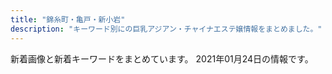 ```yaml
---
title: "錦糸町・亀戸・新小岩"
description: "キーワード別にの巨乳アジアン・チャイナエステ嬢情報をまとめました。"
---
```


新着画像と新着キーワードをまとめています。
2021年01月24日の情報です。

<DmmAffiliateIns />
<KeywordTable
  shops={
    [
    {
        "name": "Remoon",
        "keywords": {},
        "url": "http://yousei.xyz/",
        "img_links": [
            "http://yousei.xyz/images/g1.jpg",
            "http://yousei.xyz/images/g4.jpg",
            "http://yousei.xyz/images/r3.jpg",
            "http://yousei.xyz/images/g6.jpg",
            "http://yousei.xyz/images/g2.jpg",
            "http://yousei.xyz/images/r1.jpg",
            "http://yousei.xyz/images/r4.jpg",
            "http://yousei.xyz/images/r2.jpg",
            "http://yousei.xyz/images/recuit.jpg",
            "http://yousei.xyz/images/g5.jpg",
            "http://yousei.xyz/images/g3.jpg",
            "http://yousei.xyz/images/top.png"
        ],
        "station": "JR\u4e80\u6238\u99c5\u6771\u53e3"
    },
    {
        "img_links": [
            "http://k-yorocobi.com/images/bar-interior.png",
            "http://k-yorocobi.com/staff/s-yuyu.jpg",
            "http://k-yorocobi.com/images/bar-pickup.png",
            "http://k-yorocobi.com/images/b-mobile.png",
            "http://k-yorocobi.com/staff/s-emi.jpg",
            "http://k-yorocobi.com/images/c-top.png",
            "http://k-yorocobi.com/staff/s-tika.jpg",
            "http://k-yorocobi.com/pic/pic2.jpg",
            "http://k-yorocobi.com/images/b-movie.png",
            "http://k-yorocobi.com/images/b-tel.png",
            "http://k-yorocobi.com/images/bar-news.png",
            "http://k-yorocobi.com/images/bill.jpg",
            "http://k-yorocobi.com/images/bar-staff.png",
            "http://k-yorocobi.com/pic/pic3.jpg",
            "http://k-yorocobi.com/images/c-staff.png",
            "http://k-yorocobi.com/pic/pic1.jpg",
            "http://k-yorocobi.com/images/bar-cam.png",
            "http://k-yorocobi.com/pic/pic4.jpg",
            "http://k-yorocobi.com/staff/s-rina.jpg",
            "http://k-yorocobi.com/images/b-awaawa.png",
            "http://k-yorocobi.com/images/footer.png",
            "http://k-yorocobi.com/images/c-interior.png"
        ],
        "name": "\u3088\u308d\u3053\u3073",
        "station": "JR\u9326\u7cf8\u753a\u99c5\u5317\u53e3",
        "url": "http://k-yorocobi.com/",
        "keywords": {}
    },
    {
        "img_links": [
            "http://www.o-miyabi.com/images/info.jpg",
            "http://www.o-miyabi.com/images/upload/thumb/7713de024ddc43e7.jpg",
            "http://www.o-miyabi.com/images/upload/thumb/51d074f8f9cdb905.jpg",
            "http://www.o-miyabi.com/images/index_01.jpg",
            "http://www.o-miyabi.com/images/index_19.jpg",
            "http://www.o-miyabi.com/s/uploads/01.jpg",
            "http://www.o-miyabi.com/s/images/slider/prev.png",
            "http://www.o-miyabi.com/images/movie_09.jpg",
            "http://www.o-miyabi.com/images/upload/thumb/6fceb6aef71115ac.jpg",
            "http://www.o-miyabi.com/s/uploads/02.jpg",
            "http://www.o-miyabi.com/s/images/slider/2.jpg",
            "http://www.o-miyabi.com/s/images/top_2.jpg",
            "http://www.o-miyabi.com/images/upload/thumb/0dc07af1006255fa.jpg",
            "http://www.o-miyabi.com/images/index_14.jpg",
            "http://www.o-miyabi.com/images/upload/thumb/e12bb065f2380463.jpg",
            "http://www.o-miyabi.com/images/index_05.jpg",
            "http://www.o-miyabi.com/s/uploads/07.jpg",
            "http://www.o-miyabi.com/s/images/service_07.png",
            "http://www.o-miyabi.com/s/images/pc.png",
            "http://www.o-miyabi.com/s/images/slider/1.jpg",
            "http://www.o-miyabi.com/images/info_09.jpg",
            "http://www.o-miyabi.com/images/index_13.jpg",
            "http://www.o-miyabi.com/s/images/t3.jpg",
            "http://www.o-miyabi.com/images/index_10.jpg",
            "http://www.o-miyabi.com/images/index_06.jpg",
            "http://www.o-miyabi.com/images/upload/thumb/301c9a35b11a384f.jpg",
            "http://www.o-miyabi.com/images/upload/thumb/04d21d82d11bc049.jpg",
            "http://www.o-miyabi.com/images/rec.jpg",
            "http://www.o-miyabi.com/s/images/slider/next.png",
            "http://www.o-miyabi.com/images/upload/thumb/1a8371be7358f1df.jpg",
            "http://www.o-miyabi.com/s/image/nav_sys.png",
            "http://www.o-miyabi.com/s/image/nav_cast.png",
            "http://www.o-miyabi.com/s/uploads/08.jpg",
            "http://www.o-miyabi.com/s/image/nav_top.png",
            "http://www.o-miyabi.com/s/uploads/04.jpg",
            "http://www.o-miyabi.com/images/index_18.jpg",
            "http://www.o-miyabi.com/images/index_02.jpg",
            "http://www.o-miyabi.com/girl/01.jpg",
            "http://www.o-miyabi.com/images/upload/thumb/6d7987cae648e809.jpg",
            "http://www.o-miyabi.com/s/images/tel.png",
            "http://www.o-miyabi.com/images/index_09.jpg",
            "http://www.o-miyabi.com/s/images/t1.jpg",
            "http://www.o-miyabi.com/images/upload/thumb/0981f77ac0a1e07f.jpg",
            "http://www.o-miyabi.com/images/rec_09.jpg",
            "http://www.o-miyabi.com/s/images/service_01.png",
            "http://www.o-miyabi.com/images/index_04.jpg",
            "http://www.o-miyabi.com/images/upload/thumb/db15ea2226867103.jpg",
            "http://www.o-miyabi.com/s/image/nav_topics.png",
            "http://www.o-miyabi.com/images/staff_09.jpg",
            "http://www.o-miyabi.com/s/uploads/03.jpg",
            "http://www.o-miyabi.com/s/images/iphone.png",
            "http://www.o-miyabi.com/images/index_07.jpg",
            "http://www.o-miyabi.com/s/uploads/06.jpg",
            "http://www.o-miyabi.com/s/image/nav_hotel.png",
            "http://www.o-miyabi.com/s/images/t2.jpg",
            "http://www.o-miyabi.com/s/image/nav_manga.png",
            "http://www.o-miyabi.com/s/images/slider/3.jpg",
            "http://www.o-miyabi.com/images/index_03.jpg",
            "http://www.o-miyabi.com/images/index_16.jpg",
            "http://www.o-miyabi.com/images/upload/thumb/57af63e7ff71466b.jpg",
            "http://www.o-miyabi.com/s/images/service_03.png",
            "http://www.o-miyabi.com/images/upload/thumb/72ffa1fb925d394b.jpg",
            "http://www.o-miyabi.com/images/upload/thumb/928147996b3538a2.jpg",
            "http://www.o-miyabi.com/s/images/okubokomachi.jpg",
            "http://www.o-miyabi.com/images/info_02.jpg"
        ],
        "keywords": {
            "D": 4,
            "89": 6,
            "98": 2,
            "84": 2,
            "H": 2,
            "C": 12,
            "86": 2,
            "85": 4
        },
        "name": "\u96c5\u82b3",
        "url": "http://www.o-miyabi.com/",
        "station": "JR\u65b0\u5c0f\u5ca9\u99c5\u5357\u53e3"
    },
    {
        "keywords": {
            "D": 16,
            "89": 2,
            "88": 1,
            "86": 13
        },
        "img_links": [
            "http://www.sh-yuki.work/images/lanmu5.jpg",
            "http://www.sh-yuki.work/images/lanmu2.jpg",
            "http://www.sh-yuki.work/uploads/190105/1-1Z105143R9539.jpg",
            "http://www.sh-yuki.work/images/lanmu3.jpg",
            "http://www.sh-yuki.work/uploads/201215/1-201215145200113.jpg",
            "http://www.sh-yuki.work/uploads/191028/1-19102Q03S5a4.jpg",
            "http://www.sh-yuki.work/uploads/200713/1-200G3125135C2.jpg",
            "http://www.sh-yuki.work/uploads/190105/1-1Z105143921224.jpg",
            "http://www.sh-yuki.work/images/room4.jpg",
            "http://www.sh-yuki.work/uploads/200618/1-20061Q633094V.jpg",
            "http://www.sh-yuki.work/uploads/200110/1-20011013245Y49.jpg",
            "http://www.sh-yuki.work/images/room1.jpg",
            "http://www.sh-yuki.work/uploads/200620/1-20062015425B54.jpg",
            "http://www.sh-yuki.work/uploads/200127/1-20012G02404310.jpg",
            "http://www.sh-yuki.work/uploads/201214/1-20121416231WV.jpg",
            "http://www.sh-yuki.work/uploads/200618/1-20061Q6342Y06.jpg",
            "http://www.sh-yuki.work/uploads/191221/1-191221111A3123.jpg",
            "http://www.sh-yuki.work/uploads/191006/1-191006105P61Z.jpg",
            "http://www.sh-yuki.work/uploads/201215/1-201215145153M4.jpg",
            "http://www.sh-yuki.work/uploads/191227/1-19122F93911958.jpg",
            "http://www.sh-yuki.work/images/mobile.jpg",
            "http://www.sh-yuki.work/images/lanmu4.jpg",
            "http://www.sh-yuki.work/uploads/190110/1-1Z110093529363.png",
            "http://www.sh-yuki.work/uploads/200218/1-20021Q3591A57.jpg",
            "http://www.sh-yuki.work/uploads/191227/1-19122F94110460.jpg",
            "http://www.sh-yuki.work/images/room2.jpg",
            "http://www.sh-yuki.work/uploads/190105/1-1Z1051440193X.jpg",
            "http://www.sh-yuki.work/images/end.png",
            "http://www.sh-yuki.work/images/nbj2.jpg",
            "http://www.sh-yuki.work/images/room3.jpg",
            "http://www.sh-yuki.work/uploads/191021/1-19102116361I39.jpg",
            "http://www.sh-yuki.work/uploads/200620/1-200620154311K4.jpg",
            "http://www.sh-yuki.work/uploads/200713/1-200G3110344421.jpg",
            "http://www.sh-yuki.work/uploads/200218/1-20021Q359301Q.jpg",
            "http://www.sh-yuki.work/images/s_news.jpg",
            "http://www.sh-yuki.work/images/s_staff.jpg",
            "http://www.sh-yuki.work/uploads/190105/1-1Z105143940E6.jpg",
            "http://www.sh-yuki.work/uploads/201214/1-201214162100347.jpg",
            "http://www.sh-yuki.work/uploads/191104/1-1911041I124915.jpg",
            "http://www.sh-yuki.work/images/top.png",
            "http://www.sh-yuki.work/uploads/191202/1-191202154021200.jpg",
            "http://www.sh-yuki.work/images/1.jpg",
            "http://www.sh-yuki.work/uploads/191006/1-191006105IM24.jpg"
        ],
        "station": "JR\u5c0f\u5ca9\u99c5\u5317\u53e3",
        "url": "http://www.sh-yuki.work/",
        "name": "\u3086\u304d"
    },
    {
        "name": "Angel\u2019s Smile",
        "station": "JR\u5c0f\u5ca9\u99c5\u5357\u53e3",
        "url": "http://www.hu-wa.work/",
        "keywords": {},
        "img_links": [
            "http://www.hu-wa.work/images/4.png",
            "http://www.hu-wa.work/img/kaori1.jpg",
            "http://www.hu-wa.work/staff/yuna.jpg",
            "http://www.hu-wa.work/img/yuna1.jpg",
            "http://www.hu-wa.work/images/2.png",
            "http://www.hu-wa.work/images/6.png",
            "http://www.hu-wa.work/images/news.png",
            "http://www.hu-wa.work/staff/miki.jpg",
            "http://www.hu-wa.work/images/head.jpg",
            "http://www.hu-wa.work/images/ta.jpg",
            "http://www.hu-wa.work/images/int1.png",
            "http://www.hu-wa.work/staff/miho.jpg",
            "http://www.hu-wa.work/images/s1.png",
            "http://www.hu-wa.work/images/tel.jpg",
            "http://www.hu-wa.work/images/3.png",
            "http://www.hu-wa.work/img/miho1.jpg",
            "http://www.hu-wa.work/images/int2.png",
            "http://www.hu-wa.work/staff/maya.jpg",
            "http://www.hu-wa.work/images/sys.png",
            "http://www.hu-wa.work/staff/ayumi.jpg",
            "http://www.hu-wa.work/staff/kaori.jpg",
            "http://www.hu-wa.work/img/ayumi1.jpg",
            "http://www.hu-wa.work/img/miki1.jpg",
            "http://www.hu-wa.work/img/maya1.jpg",
            "http://www.hu-wa.work/images/5.png",
            "http://www.hu-wa.work/images/interior_t.jpg",
            "http://www.hu-wa.work/images/staff_t.jpg",
            "http://www.hu-wa.work/images/1.png"
        ]
    },
    {
        "img_links": [
            "http://dccompanyqoo10.cafe24.com/tiffany/images/staff/staff3.jpg",
            "http://dccompanyqoo10.cafe24.com/tiffany/images/top/store_bg.png",
            "http://dccompanyqoo10.cafe24.com/tiffany/images/staff/staff2.jpg",
            "http://dccompanyqoo10.cafe24.com/tiffany/images/staff/staff_sample.jpg",
            "http://dccompanyqoo10.cafe24.com/tiffany/images/staff/staff1.jpg",
            "http://dccompanyqoo10.cafe24.com/tiffany/images/common/header.png",
            "http://dccompanyqoo10.cafe24.com/tiffany/images/store/store.png"
        ],
        "station": "JR\u9326\u7cf8\u753a\u99c5\u5357\u53e3",
        "url": "http://cherry-esthe.com/",
        "name": "Cherry",
        "keywords": {}
    },
    {
        "station": "JR\u9326\u7cf8\u753a\u99c5",
        "url": "http://nanaesute.pw/",
        "img_links": [
            "http://nanaesute.pw/images/flash.jpg",
            "http://nanaesute.pw/images/top.png",
            "http://nanaesute.pw/images/top_bn2.jpg",
            "http://nanaesute.pw/images/side3.png",
            "http://nanaesute.pw/images/top_bn1.jpg",
            "http://nanaesute.pw/images/flash1.jpg",
            "http://nanaesute.pw/images/g1.jpg",
            "http://nanaesute.pw/images/g3.jpg"
        ],
        "name": "\u306a\u306a",
        "keywords": {
            "C": 7
        }
    },
    {
        "img_links": [
            "http://k-akasuri.xyz/images/index_04.jpg",
            "http://k-akasuri.xyz/images/rec.jpg",
            "http://k-akasuri.xyz/girl/02.jpg",
            "http://k-akasuri.xyz/girl/03.jpg",
            "http://k-akasuri.xyz/images/index_03.jpg",
            "http://k-akasuri.xyz/images/acc_10.jpg",
            "http://k-akasuri.xyz/images/sys.jpg",
            "http://k-akasuri.xyz/images/index_02.jpg",
            "http://k-akasuri.xyz/images/nei_13.jpg",
            "http://k-akasuri.xyz/images/index_09.jpg",
            "http://k-akasuri.xyz/images/sys_10.jpg",
            "http://k-akasuri.xyz/girl/04.jpg",
            "http://k-akasuri.xyz/images/index_08.jpg",
            "http://k-akasuri.xyz/images/info_10.jpg",
            "http://k-akasuri.xyz/images/staff_10.jpg",
            "http://k-akasuri.xyz/images/index_06.jpg",
            "http://k-akasuri.xyz/girl/00.jpg",
            "http://k-akasuri.xyz/images/index_13.jpg",
            "http://k-akasuri.xyz/images/index_07.jpg",
            "http://k-akasuri.xyz/girl/01.jpg",
            "http://k-akasuri.xyz/images/index_05.jpg",
            "http://k-akasuri.xyz/images/acc_11.jpg",
            "http://k-akasuri.xyz/images/index_01.jpg",
            "http://k-akasuri.xyz/images/rec_10.jpg",
            "http://k-akasuri.xyz/images/line.jpg"
        ],
        "name": "\u97d3\u56fd\u30a2\u30ab\u30b9\u30ea",
        "url": "http://k-akasuri.xyz/",
        "keywords": {
            "87": 1,
            "D": 3,
            "C": 1,
            "88": 2,
            "89": 1
        },
        "station": "JR\u4e80\u6238\u99c5\u5317\u53e3"
    },
    {
        "url": "http://miyabi-aroma.xyz/",
        "station": "JR\u4e80\u6238\u99c5\u6771\u53e3",
        "keywords": {
            "C": 7
        },
        "img_links": [
            "http://miyabi-aroma.xyz/images/shishu/se1.jpg",
            "http://miyabi-aroma.xyz/images/staff/3/rina2.jpg",
            "http://miyabi-aroma.xyz/images/staff/3/ami.jpg",
            "http://miyabi-aroma.xyz/images/index-rose_09.png",
            "http://miyabi-aroma.xyz/images/3/1.jpg",
            "http://miyabi-aroma.xyz/images/staff/3/yaya2.jpg",
            "http://miyabi-aroma.xyz/images/staff/3/kiki2.jpg",
            "http://miyabi-aroma.xyz/images/11.png",
            "http://miyabi-aroma.xyz/images/index-rose_13.png",
            "http://miyabi-aroma.xyz/images/index-rose_04.png",
            "http://miyabi-aroma.xyz/images/shishu/se2.jpg",
            "http://miyabi-aroma.xyz/images/nav/nav-sys.jpg",
            "http://miyabi-aroma.xyz/images/staff/3/miya2.jpg",
            "http://miyabi-aroma.xyz/images/staff/3/rina.jpg",
            "http://miyabi-aroma.xyz/images/staff/3/kiki.jpg",
            "http://miyabi-aroma.xyz/images/staff/3/yaya1.jpg",
            "http://miyabi-aroma.xyz/images/3/2.jpg",
            "http://miyabi-aroma.xyz/images/index-rose_02.png",
            "http://miyabi-aroma.xyz/images/1801706901.jpg",
            "http://miyabi-aroma.xyz/images/nav/nav-job.jpg",
            "http://miyabi-aroma.xyz/images/nav/nav-staff.jpg",
            "http://miyabi-aroma.xyz/images/nav/nav-info.jpg",
            "http://miyabi-aroma.xyz/images/staff/3/ami2.jpg",
            "http://miyabi-aroma.xyz/images/staff/3/yami.jpg",
            "http://miyabi-aroma.xyz/images/staff/3/miya.jpg",
            "http://miyabi-aroma.xyz/images/index-rose_07.png"
        ],
        "name": "\u685c"
    },
    {
        "name": "\u7652\u3057\u306e\u68ee",
        "url": "http://iyasimori.jpest.net/",
        "img_links": [
            "http://iyasimori.jpest.net/uploads//sites/37/2021/01/g1-3.jpg",
            "http://iyasimori.jpest.net/uploads//sites/37/2021/01/g2-2.jpg",
            "http://iyasimori.jpest.net/uploads//sites/37/2021/01/news01.png",
            "http://iyasimori.jpest.net/uploads//sites/37/2021/01/g3-2.jpg",
            "http://iyasimori.jpest.net/uploads//sites/37/2021/01/news03.png",
            "http://iyasimori.jpest.net/uploads//sites/37/2021/01/r4-1.jpg",
            "http://iyasimori.jpest.net/uploads//sites/37/2021/01/g4.jpg",
            "http://iyasimori.jpest.net/uploads//sites/37/2021/01/mobile.png",
            "http://iyasimori.jpest.net/uploads//sites/37/2021/01/r6.jpg",
            "http://iyasimori.jpest.net/uploads//sites/37/2021/01/a.jpg",
            "http://iyasimori.jpest.net/uploads//sites/37/2021/01/g2-2-150x150.jpg",
            "http://iyasimori.jpest.net/uploads//sites/37/2021/01/r5.jpg",
            "http://iyasimori.jpest.net/uploads//sites/37/2021/01/tite-staff.jpg",
            "http://iyasimori.jpest.net/uploads//sites/37/2021/01/bj_03.jpg",
            "http://iyasimori.jpest.net/uploads//sites/37/2021/01/a2.jpg",
            "http://iyasimori.jpest.net/uploads//sites/37/2021/01/r3-1.jpg",
            "http://iyasimori.jpest.net/uploads//sites/37/2021/01/g4-150x150.jpg",
            "http://iyasimori.jpest.net/uploads//sites/37/2021/01/g1-3-150x150.jpg",
            "http://iyasimori.jpest.net/uploads//sites/37/2021/01/top.jpg",
            "http://iyasimori.jpest.net/uploads//sites/37/2021/01/g5.jpg",
            "http://iyasimori.jpest.net/uploads//sites/37/2021/01/g3-2-150x150.jpg",
            "http://iyasimori.jpest.net/uploads//sites/37/2021/01/g5-150x150.jpg"
        ],
        "keywords": {},
        "station": "\u9752\u7825\u99c5"
    },
    {
        "station": "JR\u4e80\u6238\u99c5\u6771\u53e3",
        "url": "http://mirage.sweet-relaxation.com/",
        "img_links": [
            "http://mirage.sweet-relaxation.com/img/cast/olive-01.jpg",
            "http://mirage.sweet-relaxation.com/img/cast/yumi-02.jpg",
            "http://mirage.sweet-relaxation.com/img/cast/ran-01.jpg",
            "http://mirage.sweet-relaxation.com/img/cast/olive-02.jpg",
            "http://mirage.sweet-relaxation.com/img/cast/miya-02.jpg",
            "http://mirage.sweet-relaxation.com/img/cast/miya-01.jpg",
            "http://mirage.sweet-relaxation.com/img/cast/yaya-01.jpg",
            "http://mirage.sweet-relaxation.com/img/cast/key-02.jpg",
            "http://mirage.sweet-relaxation.com/img/interior/corridor-1.jpg",
            "http://mirage.sweet-relaxation.com/img/cast/nanar-01.jpg",
            "http://mirage.sweet-relaxation.com/img/cast/nina-01.jpg",
            "http://mirage.sweet-relaxation.com/img/cast/eri-02.jpg",
            "http://mirage.sweet-relaxation.com/img/cast/yumi-01.jpg",
            "http://mirage.sweet-relaxation.com/img/cast/ran-02.jpg",
            "http://mirage.sweet-relaxation.com/img/cast/yaya-03.jpg",
            "http://mirage.sweet-relaxation.com/img/cast/key-03.jpg",
            "http://mirage.sweet-relaxation.com/img/cast/ran-03.jpg",
            "http://mirage.sweet-relaxation.com/img/cast/key-01.jpg",
            "http://mirage.sweet-relaxation.com/img/cast/miya-03.jpg",
            "http://mirage.sweet-relaxation.com/img/cast/yaya-02.jpg",
            "http://mirage.sweet-relaxation.com/img/cast/nina-03.jpg",
            "http://mirage.sweet-relaxation.com/img/cast/nanar-03.jpg",
            "http://mirage.sweet-relaxation.com/img/cast/eri-01.jpg",
            "http://mirage.sweet-relaxation.com/img/cast/olive-03.jpg",
            "http://mirage.sweet-relaxation.com/img/cast/nina-02.jpg",
            "http://mirage.sweet-relaxation.com/img/cast/eri-03.jpg",
            "http://mirage.sweet-relaxation.com/img/cast/yumi-03.jpg",
            "http://mirage.sweet-relaxation.com/img/cast/nanar-02.jpg"
        ],
        "keywords": {},
        "name": "Mirage\uff5e\u30df\u30e9\u30fc\u30b8\u30e5\uff5e"
    },
    {
        "img_links": [
            "https://chm.jp/domains1/thaipataya/myimg/imgcom37656_sp.png",
            "https://chm.jp/domains1/thaipataya/myimg/imgcom36648_sp.jpg",
            "https://chm.jp/domains1/thaipataya/myimg/imgcom36567_sp.jpg",
            "http://chm.jp/img/linebutton_82x20.png",
            "https://chm.jp/domains1/thaipataya/myimg/imgcom36618_sp.png",
            "https://chm.jp/domains1/thaipataya/myimg/imgcom37669_sp.jpg",
            "https://chm.jp/domains1/thaipataya/myimg/slideimg36561_sp.jpg",
            "https://chm.jp/domains1/thaipataya/myimg/imgcom36614_sp.jpg",
            "https://chm.jp/domains1/thaipataya/myimg/imgcom37174_sp.png",
            "https://chm.jp/domains1/thaipataya/myimg/imgcom37663_sp.jpg",
            "https://chm.jp/domains1/thaipataya/myimg/imgcom36616_sp.png",
            "https://chm.jp/domains1/thaipataya/myimg/imgcom37356_sp.jpg",
            "https://chm.jp/domains1/thaipataya/myimg/imgcom37730_sp.png",
            "https://chm.jp/domains1/thaipataya/myimg/imgcom36603_sp.png",
            "https://chm.jp/domains1/thaipataya/myimg/imgcom36615_sp.png",
            "https://chm.jp/domains1/thaipataya/myimg/imgcom37712_sp.png",
            "https://chm.jp/domains1/thaipataya/myimg/imgcom36649_sp.png",
            "https://chm.jp/domains1/thaipataya/myimg/imgcom37729_sp.png",
            "https://chm.jp/domains1/thaipataya/myimg/imgcom36634_sp.jpg",
            "https://chm.jp/domains1/thaipataya/myimg/imgcom37731_sp.png",
            "https://chm.jp/domains1/thaipataya/myimg/imgcom37660_sp.png",
            "https://chm.jp/domains1/thaipataya/myimg/imgcom36576_sp.jpg",
            "https://chm.jp/domains1/thaipataya/myimg/imgcom37728_sp.png",
            "https://chm.jp/domains1/thaipataya/myimg/imgcom37355_sp.jpg",
            "https://chm.jp/domains1/thaipataya/myimg/imgcom37725_sp.png",
            "https://chm.jp/domains1/thaipataya/myimg/imgcom37067_sp.jpg",
            "https://chm.jp/domains1/thaipataya/myimg/imgcom37738_sp.png",
            "https://chm.jp/sozai/0_4999/bn112_sp.png",
            "https://chm.jp/domains1/thaipataya/myimg/imgcom37655_sp.jpg",
            "https://chm.jp/domains1/thaipataya/myimg/imgcom37724_sp.png",
            "https://chm.jp/domains1/thaipataya/myimg/imgcom37361_sp.jpg",
            "https://chm.jp/domains1/thaipataya/myimg/imgcom37733_sp.png",
            "https://chm.jp/domains1/thaipataya/myimg/imgcom36635_sp.jpg",
            "https://chm.jp/domains1/thaipataya/myimg/imgcom37727_sp.png",
            "https://chm.jp/domains1/thaipataya/myimg/imgcom37713_sp.png",
            "https://chm.jp/domains1/thaipataya/myimg/imgcom37737_sp.png",
            "https://chm.jp/domains1/thaipataya/myimg/imgcom37662_sp.png",
            "https://chm.jp/domains1/thaipataya/myimg/imgcom36565_sp.jpg",
            "https://chm.jp/domains1/thaipataya/myimg/imgcom37664_sp.png",
            "https://chm.jp/domains1/thaipataya/myimg/imgcom37653_sp.png",
            "https://chm.jp/domains1/thaipataya/myimg/imgcom37668_sp.png",
            "https://chm.jp/domains1/thaipataya/myimg/imgcom36575_sp.jpg",
            "https://chm.jp/domains1/thaipataya/myimg/imgcom37657_sp.jpg",
            "https://chm.jp/domains1/thaipataya/myimg/imgcom37715_sp.png",
            "https://chm.jp/domains1/thaipataya/myimg/imgcom37359_sp.jpg",
            "https://chm.jp/domains1/thaipataya/myimg/imgcom36606_sp.jpg",
            "https://chm.jp/domains1/thaipataya/myimg/imgcom37658_sp.png",
            "https://chm.jp/domains1/thaipataya/myimg/imgcom37360_sp.jpg",
            "https://chm.jp/domains1/thaipataya/myimg/imgcom37661_sp.jpg",
            "https://chm.jp/domains1/thaipataya/myimg/imgcom37665_sp.jpg",
            "https://chm.jp/domains1/thaipataya/myimg/imgcom37654_sp.jpg",
            "https://chm.jp/domains1/thaipataya/myimg/imgcom36604_sp.jpg",
            "https://chm.jp/domains1/thaipataya/myimg/imgcom37739_sp.png",
            "https://chm.jp/domains1/thaipataya/myimg/imgcom37714_sp.png",
            "https://chm.jp/domains1/thaipataya/myimg/imgcom37710_sp.jpg",
            "https://chm.jp/domains1/thaipataya/myimg/imgcom36607_sp.jpg",
            "https://chm.jp/domains1/thaipataya/myimg/imgcom37740_sp.png",
            "https://chm.jp/domains1/thaipataya/myimg/imgcom37711_sp.png",
            "https://chm.jp/domains1/thaipataya/myimg/imgcom37177_sp.png",
            "https://chm.jp/domains1/thaipataya/myimg/slideimg36562_sp.jpg",
            "https://chm.jp/domains1/thaipataya/myimg/imgcom36605_sp.jpg",
            "https://chm.jp/domains1/thaipataya/myimg/imgcom37716_sp.png",
            "https://chm.jp/domains1/thaipataya/myimg/slideimg36560_sp.jpg",
            "https://chm.jp/domains1/thaipataya/myimg/imgcom36613_sp.jpg",
            "https://chm.jp/domains1/thaipataya/myimg/imgcom37734_sp.png",
            "https://chm.jp/domains1/thaipataya/myimg/imgcom37736_sp.png",
            "https://chm.jp/domains1/thaipataya/myimg/imgcom37666_sp.jpg",
            "https://chm.jp/domains1/thaipataya/myimg/imgcom37667_sp.jpg",
            "https://chm.jp/domains1/thaipataya/myimg/imgcom37362_sp.jpg",
            "https://chm.jp/sozai/0_4999/bn122_sp.png",
            "https://chm.jp/domains1/thaipataya/myimg/imgcom37172_sp.png",
            "https://chm.jp/domains1/thaipataya/myimg/imgcom37659_sp.jpg",
            "https://chm.jp/domains1/thaipataya/myimg/imgcom37732_sp.png",
            "https://chm.jp/domains1/thaipataya/myimg/imgcom36566_sp.png"
        ],
        "station": "JR\u5c0f\u5ca9\u99c5\u5357\u53e3",
        "keywords": {
            "C": 13
        },
        "url": "http://thaipataya.chm.jp/",
        "name": "\u30d1\u30bf\u30e4"
    },
    {
        "keywords": {
            "C": 12,
            "86": 2,
            "D": 8,
            "87": 6
        },
        "name": "\u3072\u307e\u308f\u308a",
        "station": "JR\u65b0\u5c0f\u5ca9\u99c5\u5357\u53e3",
        "img_links": [
            "http://www.himawari-shinkoiwa.com/images/slider/2.jpg",
            "http://www.himawari-shinkoiwa.com/img/ttl_info.png",
            "http://www.himawari-shinkoiwa.com/files/002.jpg",
            "http://www.himawari-shinkoiwa.com/files/002-02.jpg",
            "http://www.himawari-shinkoiwa.com/files/006.jpg",
            "http://www.himawari-shinkoiwa.com/files/003.jpg",
            "http://www.himawari-shinkoiwa.com/img/tel.png",
            "http://www.himawari-shinkoiwa.com/images/slider/1.jpg",
            "http://www.himawari-shinkoiwa.com/img/ttl_news.png",
            "http://www.himawari-shinkoiwa.com/img/ttl_move.png",
            "http://www.himawari-shinkoiwa.com/img/pickup.jpg",
            "http://www.himawari-shinkoiwa.com/images/line.png",
            "http://www.himawari-shinkoiwa.com/files/006-02.jpg",
            "http://www.himawari-shinkoiwa.com/img/btn_side_mobile.jpg",
            "http://www.himawari-shinkoiwa.com/files/005.jpg",
            "http://www.himawari-shinkoiwa.com/img/move.jpg",
            "http://www.himawari-shinkoiwa.com/files/005-02.jpg",
            "http://www.himawari-shinkoiwa.com/images/slider/3.jpg",
            "http://www.himawari-shinkoiwa.com/img/goback.jpg",
            "http://www.himawari-shinkoiwa.com/files/003-02.jpg",
            "http://www.himawari-shinkoiwa.com/img/btn_blog.png"
        ],
        "url": "http://www.himawari-shinkoiwa.com/"
    },
    {
        "station": "JR\u5c0f\u5ca9\u99c5\u5317\u53e3",
        "name": "Aria\uff5e\u30a2\u30ea\u30a2\uff5e",
        "keywords": {},
        "img_links": [
            "http://aria.tokyo-relaxtime.asia/img/cast/rina-03.jpg",
            "http://aria.tokyo-relaxtime.asia/img/cast/yumi-03.jpg",
            "http://aria.tokyo-relaxtime.asia/img/cast/yumi-02.jpg",
            "http://aria.tokyo-relaxtime.asia/img/cast/aya-02.jpg",
            "http://aria.tokyo-relaxtime.asia/img/interior/lobby-1.jpg",
            "http://aria.tokyo-relaxtime.asia/img/cast/aki-03.jpg",
            "http://aria.tokyo-relaxtime.asia/img/slick/st-3.jpg",
            "http://aria.tokyo-relaxtime.asia/img/cast/yaya-04.jpg",
            "http://aria.tokyo-relaxtime.asia/img/slick/st-1.jpg",
            "http://aria.tokyo-relaxtime.asia/img/cast/aki-02.jpg",
            "http://aria.tokyo-relaxtime.asia/img/cast/miki-03.jpg",
            "http://aria.tokyo-relaxtime.asia/img/cast/risa-01.jpg",
            "http://aria.tokyo-relaxtime.asia/img/cast/coco-03.jpg",
            "http://aria.tokyo-relaxtime.asia/img/cast/miki-01.jpg",
            "http://aria.tokyo-relaxtime.asia/img/cast/nana-02.jpg",
            "http://aria.tokyo-relaxtime.asia/img/cast/nana-03.jpg",
            "http://aria.tokyo-relaxtime.asia/img/cast/yuri-03.jpg",
            "http://aria.tokyo-relaxtime.asia/img/cast/apple-01.jpg",
            "http://aria.tokyo-relaxtime.asia/img/interior/corridor-1.jpg",
            "http://aria.tokyo-relaxtime.asia/img/cast/risa-02.jpg",
            "http://aria.tokyo-relaxtime.asia/img/cast/miki-04.jpg",
            "http://aria.tokyo-relaxtime.asia/img/cast/nana-01.jpg",
            "http://aria.tokyo-relaxtime.asia/img/cast/aki-01.jpg",
            "http://aria.tokyo-relaxtime.asia/img/cast/coco-04.jpg",
            "http://aria.tokyo-relaxtime.asia/img/cast/rina-01.jpg",
            "http://aria.tokyo-relaxtime.asia/img/cast/risa-03.jpg",
            "http://aria.tokyo-relaxtime.asia/img/cast/aya-03.jpg",
            "http://aria.tokyo-relaxtime.asia/img/slick/st-5.jpg",
            "http://aria.tokyo-relaxtime.asia/img/cast/aki-04.jpg",
            "http://aria.tokyo-relaxtime.asia/img/cast/yuri-01.jpg",
            "http://aria.tokyo-relaxtime.asia/img/cast/yaya-03.jpg",
            "http://aria.tokyo-relaxtime.asia/img/cast/yumi-01.jpg",
            "http://aria.tokyo-relaxtime.asia/img/cast/nana-04.jpg",
            "http://aria.tokyo-relaxtime.asia/img/cast/rina-02.jpg",
            "http://aria.tokyo-relaxtime.asia/img/cast/risa-04.jpg",
            "http://aria.tokyo-relaxtime.asia/img/cast/apple-04.jpg",
            "http://aria.tokyo-relaxtime.asia/img/slick/st-2.jpg",
            "http://aria.tokyo-relaxtime.asia/img/cast/yumi-04.jpg",
            "http://aria.tokyo-relaxtime.asia/img/slick/st-4.jpg",
            "http://aria.tokyo-relaxtime.asia/img/cast/yaya-01.jpg",
            "http://aria.tokyo-relaxtime.asia/img/cast/coco-02.jpg",
            "http://aria.tokyo-relaxtime.asia/img/cast/yuri-04.jpg",
            "http://aria.tokyo-relaxtime.asia/img/cast/miki-02.jpg",
            "http://aria.tokyo-relaxtime.asia/img/cast/apple-03.jpg",
            "http://aria.tokyo-relaxtime.asia/img/cast/apple-02.jpg",
            "http://aria.tokyo-relaxtime.asia/img/cast/aya-04.jpg",
            "http://aria.tokyo-relaxtime.asia/img/cast/rina-04.jpg",
            "http://aria.tokyo-relaxtime.asia/img/cast/coco-01.jpg",
            "http://aria.tokyo-relaxtime.asia/img/cast/aya-01.jpg",
            "http://aria.tokyo-relaxtime.asia/img/cast/yaya-02.jpg"
        ],
        "url": "http://aria.tokyo-relaxtime.asia/"
    },
    {
        "keywords": {},
        "url": "http://www.es-royal.click/",
        "name": "\u5e78\u305b",
        "img_links": [
            "http://www.es-royal.click/images/b1.jpg",
            "http://www.es-royal.click/images/int2.png",
            "http://www.es-royal.click/img/momo2.jpg",
            "http://www.es-royal.click/img/nana1.jpg",
            "http://www.es-royal.click/images/staff_t.jpg",
            "http://www.es-royal.click/images/news.png",
            "http://www.es-royal.click/img/aya1.jpg",
            "http://www.es-royal.click/images/5.jpg",
            "http://www.es-royal.click/img/emi1.jpg",
            "http://www.es-royal.click/images/int1.png",
            "http://www.es-royal.click/images/6.jpg",
            "http://www.es-royal.click/images/b3.jpg",
            "http://www.es-royal.click/images/s1.png",
            "http://www.es-royal.click/images/sys1.png",
            "http://www.es-royal.click/images/interior_t.jpg",
            "http://www.es-royal.click/images/4.jpg",
            "http://www.es-royal.click/images/ta.jpg",
            "http://www.es-royal.click/images/1.jpg",
            "http://www.es-royal.click/img/momo1.jpg",
            "http://www.es-royal.click/images/head.jpg",
            "http://www.es-royal.click/img/mimi1.jpg",
            "http://www.es-royal.click/images/8.jpg",
            "http://www.es-royal.click/images/7.jpg",
            "http://www.es-royal.click/images/b2.jpg",
            "http://www.es-royal.click/images/main_footer.jpg",
            "http://www.es-royal.click/images/mobile.jpg",
            "http://www.es-royal.click/img/ego1.jpg",
            "http://www.es-royal.click/images/main_top.jpg"
        ],
        "station": "\u4eac\u6210\u7acb\u77f3\u99c5\u5317\u53e3"
    },
    {
        "img_links": [
            "http://www.awawa-es.info/img/hsys.png",
            "http://www.awawa-es.info/p/4.jpg",
            "http://www.awawa-es.info/photo/202009/15998944321424280736.jpeg",
            "http://www.awawa-es.info/photo/201307/1374197215469380174.jpg",
            "http://www.awawa-es.info/img/h2.png",
            "http://www.awawa-es.info/p/cc.jpg",
            "http://www.awawa-es.info/photo/home/7151463551145.jpg",
            "http://www.awawa-es.info/p/aa.jpg",
            "http://www.awawa-es.info/photo/202011/1604645058826879711.png",
            "http://www.awawa-es.info/p/1.jpg",
            "http://www.awawa-es.info/img/tmp.jpg",
            "http://www.awawa-es.info/photo/home/2391374197264.jpg",
            "http://www.awawa-es.info/img/i2.jpg",
            "http://www.awawa-es.info/photo/home/5241604645075.jpg",
            "http://www.awawa-es.info/img/s1.jpg",
            "http://www.awawa-es.info/img/bottom.jpg",
            "http://www.awawa-es.info/img/s2.jpg",
            "http://www.awawa-es.info/img/hinfo.png",
            "http://www.awawa-es.info/img/h1.png",
            "http://www.awawa-es.info/p/3.jpg",
            "http://www.awawa-es.info/img/hstaff.png",
            "http://www.awawa-es.info/photo/202009/15998945321509738889.jpeg",
            "http://www.awawa-es.info/img/return.png",
            "http://www.awawa-es.info/photo/201307/13741973921454741938.jpg",
            "http://www.awawa-es.info/img/images/sys_05.png",
            "http://www.awawa-es.info/p/2.jpg",
            "http://www.awawa-es.info/photo/home/3281580956380.jpg",
            "http://www.awawa-es.info/img/images/sys_03.png",
            "http://www.awawa-es.info/img/acc.png",
            "http://www.awawa-es.info/img/rm.jpg",
            "http://www.awawa-es.info/photo/home/4051599894438.jpg",
            "http://www.awawa-es.info/img/sd.png",
            "http://www.awawa-es.info/photo/home/4241374197436.jpg",
            "http://www.awawa-es.info/photo/201605/14635511391411412709.jpg",
            "http://www.awawa-es.info/img/images/sys_02.png",
            "http://www.awawa-es.info/img/images/sys_04.png",
            "http://www.awawa-es.info/img/h3.png",
            "http://www.awawa-es.info/photo/202002/1580956374749618033.jpg",
            "http://www.awawa-es.info/img/hjob.png",
            "http://www.awawa-es.info/img/images/sys_06.png",
            "http://www.awawa-es.info/img/i1.jpg",
            "http://www.awawa-es.info/p/bb.jpg",
            "http://www.awawa-es.info/img/images/sys_01.png"
        ],
        "name": "\u3042\u308f\u308f",
        "url": "http://www.awawa-es.info/",
        "station": "JR\u9326\u7cf8\u753a\u99c5\u5357\u53e3",
        "keywords": {
            "85": 4,
            "89": 4,
            "C": 2,
            "D": 8,
            "87": 4
        }
    },
    {
        "img_links": [
            "http://www.es-raku.link/images/1.jpg",
            "http://www.es-raku.link/staff/riri.jpg",
            "http://www.es-raku.link/img/mai1.jpg",
            "http://www.es-raku.link/img/kaori1.jpg",
            "http://www.es-raku.link/images/r1.jpg",
            "http://www.es-raku.link/img/riri1.jpg",
            "http://www.es-raku.link/images/6.jpg",
            "http://www.es-raku.link/img/yuki1.jpg",
            "http://www.es-raku.link/images/mobile.jpg",
            "http://www.es-raku.link/images/interior_t.png",
            "http://www.es-raku.link/staff/mai.jpg",
            "http://www.es-raku.link/images/sys1.jpg",
            "http://www.es-raku.link/images/2.jpg",
            "http://www.es-raku.link/images/head.png",
            "http://www.es-raku.link/images/menu/interior.png",
            "http://www.es-raku.link/staff/lucky.jpg",
            "http://www.es-raku.link/images/tel.jpg",
            "http://www.es-raku.link/img/ayaka1.jpg",
            "http://www.es-raku.link/staff/yuki.jpg",
            "http://www.es-raku.link/images/line.png",
            "http://www.es-raku.link/images/int1.png",
            "http://www.es-raku.link/img/lucky1.jpg",
            "http://www.es-raku.link/images/staff_t.png",
            "http://www.es-raku.link/images/8.jpg",
            "http://www.es-raku.link/img/ruru1.jpg",
            "http://www.es-raku.link/images/menu/top.png",
            "http://www.es-raku.link/images/menu/staff.png",
            "http://www.es-raku.link/images/3.jpg",
            "http://www.es-raku.link/images/r2.jpg",
            "http://www.es-raku.link/images/9.jpg",
            "http://www.es-raku.link/images/list.jpg",
            "http://www.es-raku.link/images/rtel.jpg",
            "http://www.es-raku.link/staff/ruru.jpg",
            "http://www.es-raku.link/staff/ayaka.jpg",
            "http://www.es-raku.link/images/7.jpg",
            "http://www.es-raku.link/staff/kaori.jpg",
            "http://www.es-raku.link/images/int2.png",
            "http://www.es-raku.link/images/news.jpg"
        ],
        "station": "JR\u9326\u7cf8\u753a\u99c5\u5357\u53e3",
        "keywords": {},
        "name": "Lucky\uff5e\u30e9\u30c3\u30ad\u30fc\uff5e",
        "url": "http://www.es-raku.link/"
    },
    {
        "img_links": [
            "http://kinshicho-es.xyz/images/g3.jpg",
            "http://kinshicho-es.xyz/images/b2.jpg",
            "http://kinshicho-es.xyz/images/g2.jpg",
            "http://kinshicho-es.xyz/images/g5.jpg",
            "http://kinshicho-es.xyz/images/r4.jpg",
            "http://kinshicho-es.xyz/images/top1.jpg",
            "http://kinshicho-es.xyz/images/g0.jpg",
            "http://kinshicho-es.xyz/images/g51.jpg",
            "http://kinshicho-es.xyz/images/news-tit1.jpg",
            "http://kinshicho-es.xyz/images/b1.jpg",
            "http://kinshicho-es.xyz/images/top.jpg",
            "http://kinshicho-es.xyz/images/r2.jpg",
            "http://kinshicho-es.xyz/images/r3.jpg",
            "http://kinshicho-es.xyz/images/g41.jpg",
            "http://kinshicho-es.xyz/images/r1.jpg",
            "http://kinshicho-es.xyz/images/left1_2_02.jpg"
        ],
        "keywords": {
            "C": 7
        },
        "url": "http://kinshicho-es.xyz/",
        "station": "JR\u9326\u7cf8\u753a\u99c5\u5317\u53e3",
        "name": "\u30b9\u30de\u30a4\u30eb"
    },
    {
        "keywords": {},
        "name": "\u5343\u693f",
        "img_links": [
            "http://sentsubaki.asia/img/btn_top.png",
            "http://sentsubaki.asia/img/cast/nina-04.jpg",
            "http://sentsubaki.asia/img/cast/yumi-03.jpg",
            "http://sentsubaki.asia/img/cast/yumi-02.jpg",
            "http://sentsubaki.asia/img/cast/nina-03.jpg",
            "http://sentsubaki.asia/img/cast/you-02.jpg",
            "http://sentsubaki.asia/img/cast/yuyu-01.jpg",
            "http://sentsubaki.asia/img/cast/aya-04.jpg",
            "http://sentsubaki.asia/img/head_time.png",
            "http://sentsubaki.asia/img/interior/lobby-2.jpg",
            "http://sentsubaki.asia/img/btn_twitter.png",
            "http://sentsubaki.asia/img/cast/miki-01.jpg",
            "http://sentsubaki.asia/img/coupon_special.png",
            "http://sentsubaki.asia/img/cast/yuyu-04.jpg",
            "http://sentsubaki.asia/img/cast/you-04.jpg",
            "http://sentsubaki.asia/img/cast/miki-03.jpg",
            "http://sentsubaki.asia/img/head_tel.png",
            "http://sentsubaki.asia/img/btn_interior.png",
            "http://sentsubaki.asia/img/cast/miki-04.jpg",
            "http://sentsubaki.asia/img/cast/aya-03.jpg",
            "http://sentsubaki.asia/img/cast/miki-02.jpg",
            "http://sentsubaki.asia/img/cast/yumi-04.jpg",
            "http://sentsubaki.asia/img/interior/lobby-1.jpg",
            "http://sentsubaki.asia/img/cast/you-01.jpg",
            "http://sentsubaki.asia/img/btn_cast.png",
            "http://sentsubaki.asia/img/cast/yuyu-02.jpg",
            "http://sentsubaki.asia/img/cast/aya-01.jpg",
            "http://sentsubaki.asia/img/cast/you-03.jpg"
        ],
        "station": "JR\u4e80\u6238\u99c5\u6771\u53e3",
        "url": "http://sentsubaki.asia/"
    },
    {
        "url": "http://shizuku2009.com/",
        "name": "\u79cb",
        "img_links": [
            "http://shizuku2009.com/images/index_15.jpg",
            "http://shizuku2009.com/staff/1/1.jpg",
            "http://shizuku2009.com/staff/5/1.jpg",
            "http://shizuku2009.com/images/index_08.jpg",
            "http://shizuku2009.com/images/index_10.jpg",
            "http://shizuku2009.com/images/index_07.jpg",
            "http://shizuku2009.com/staff/3/1.jpg",
            "http://shizuku2009.com/images/service_13.jpg",
            "http://shizuku2009.com/images/index_05.jpg",
            "http://shizuku2009.com/staff/4/1.jpg",
            "http://shizuku2009.com/images/index_02.jpg",
            "http://shizuku2009.com/images/index_17.jpg",
            "http://shizuku2009.com/staff/2/1.jpg",
            "http://shizuku2009.com/images/index_20.jpg",
            "http://shizuku2009.com/images/index_04.jpg",
            "http://shizuku2009.com/images/index_14.jpg",
            "http://shizuku2009.com/images/index_06.jpg",
            "http://shizuku2009.com/staff/6/1.jpg",
            "http://shizuku2009.com/images/index_13.jpg",
            "http://shizuku2009.com/images/index_09.jpg",
            "http://shizuku2009.com/images/staff_12.jpg",
            "http://shizuku2009.com/images/index_19.jpg",
            "http://shizuku2009.com/images/staff_15.jpg"
        ],
        "keywords": {},
        "station": "\u9752\u7825\u99c5A2\u51fa\u53e3"
    },
    {
        "name": "\u4e00\u6642",
        "station": "JR\u5c0f\u5ca9\u99c5\u5317\u53e3",
        "url": "http://biwert.xyz/",
        "keywords": {
            "E": 18,
            "G": 9
        },
        "img_links": [
            "http://biwert.xyz/templets/default/picture/news.jpg",
            "http://biwert.xyz/uploads/allimg/180620/1-1P6201013133b.jpg",
            "http://biwert.xyz/uploads/180620/1-1P62010193X63.jpg",
            "http://biwert.xyz/images/1-1P621101232H4.png",
            "http://biwert.xyz/uploads/201006/1-2010061F032C0.jpg",
            "http://biwert.xyz/uploads/201003/1-2010031G432629.jpg",
            "http://biwert.xyz/uploads/201003/1-2010031G3421X.jpg",
            "http://biwert.xyz/templets/default/picture/interior_t.jpg",
            "http://biwert.xyz/uploads/201003/1-2010031G415110.jpg",
            "http://biwert.xyz/templets/default/picture/staff_t.jpg",
            "http://biwert.xyz/uploads/201006/1-2010061A941445.jpg",
            "http://biwert.xyz/uploads/allimg/180620/1-1P620101640O8.png",
            "http://biwert.xyz/uploads/201109/1-201109141105216.jpg",
            "http://biwert.xyz/templets/default/picture/head.jpg",
            "http://biwert.xyz/uploads/201003/1-2010031G35C32.jpg",
            "http://biwert.xyz/uploads/180620/1-1P62010154K00.png",
            "http://biwert.xyz/uploads/201007/1-20100G4464b26.jpg",
            "http://biwert.xyz/templets/default/picture/rec1.png",
            "http://biwert.xyz/uploads/180620/1-1P620101629244.png"
        ]
    },
    {
        "name": "\u3082\u307f\u3058",
        "url": "http://momiji.me-es.com/",
        "keywords": {
            "83": 2,
            "C": 4,
            "85": 4,
            "84": 2,
            "86": 6,
            "D": 10,
            "90": 2,
            "89": 8,
            "E": 8,
            "88": 6,
            "87": 6
        },
        "img_links": [
            "http://momiji.me-es.com/images/index_04.jpg",
            "http://momiji.me-es.com/images/index_12.jpg",
            "http://momiji.me-es.com/girl/010a.jpg",
            "http://momiji.me-es.com/girl/07.jpg",
            "http://momiji.me-es.com/images/index_09.jpg",
            "http://momiji.me-es.com/images/assecc.jpg",
            "http://momiji.me-es.com/images/info.png",
            "http://momiji.me-es.com/girl/07a.jpg",
            "http://momiji.me-es.com/girl/015a.jpg",
            "http://momiji.me-es.com/girl/010.jpg",
            "http://momiji.me-es.com/images/index_08.jpg",
            "http://momiji.me-es.com/girl/011.jpg",
            "http://momiji.me-es.com/images/index_05.jpg",
            "http://momiji.me-es.com/girl/09.jpg",
            "http://momiji.me-es.com/girl/018.jpg",
            "http://momiji.me-es.com/girl/013.jpg",
            "http://momiji.me-es.com/girl/016a.jpg",
            "http://momiji.me-es.com/girl/08.jpg",
            "http://momiji.me-es.com/girl/014a.jpg",
            "http://momiji.me-es.com/images/index_06.jpg",
            "http://momiji.me-es.com/images/index_13.jpg",
            "http://momiji.me-es.com/girl/012.jpg",
            "http://momiji.me-es.com/images/index_03.jpg",
            "http://momiji.me-es.com/girl/03.jpg",
            "http://momiji.me-es.com/images/index_07.jpg",
            "http://momiji.me-es.com/girl/04.jpg",
            "http://momiji.me-es.com/images/index_01.jpg",
            "http://momiji.me-es.com/images/02.jpg",
            "http://momiji.me-es.com/girl/00.jpg",
            "http://momiji.me-es.com/girl/01.jpg",
            "http://momiji.me-es.com/girl/06a.jpg",
            "http://momiji.me-es.com/girl/014.jpg",
            "http://momiji.me-es.com/girl/08a.jpg",
            "http://momiji.me-es.com/girl/016.jpg",
            "http://momiji.me-es.com/images/staff.png",
            "http://momiji.me-es.com/images/index_14.jpg",
            "http://momiji.me-es.com/images/01.jpg",
            "http://momiji.me-es.com/girl/015.jpg",
            "http://momiji.me-es.com/girl/06.jpg",
            "http://momiji.me-es.com/girl/011a.jpg",
            "http://momiji.me-es.com/girl/05.jpg",
            "http://momiji.me-es.com/images/info.jpg",
            "http://momiji.me-es.com/girl/05a.jpg",
            "http://momiji.me-es.com/girl/017.jpg",
            "http://momiji.me-es.com/girl/02.jpg"
        ],
        "station": "JR\u65b0\u5c0f\u5ca9\u99c5\u5317\u53e3"
    },
    {
        "name": "\u7652\u3057\u306e\u6cc9",
        "keywords": {
            "\u30bb\u30af\u30b7\u30fc": 2
        },
        "url": "https://iyashinoizumi.com/",
        "station": "JR\u9326\u7cf8\u753a\u99c5\u5317\u53e3",
        "img_links": [
            "https://iyashinoizumi.com/wp-content/uploads/0731EF09-7405-4B36-8468-B17A307EB894-e1579436226478.jpeg",
            "https://iyashinoizumi.com/wp-content/uploads/5AA02D30-2C43-42C1-BE02-48E5A5C27E91.jpeg",
            "https://iyashinoizumi.com/wp-content/uploads/9B89E764-B754-425D-A9AC-BB5566FA6AC4-270x300.jpeg",
            "https://iyashinoizumi.com/wp-content/uploads/9B89E764-B754-425D-A9AC-BB5566FA6AC4.jpeg",
            "https://iyashinoizumi.com/wp-content/uploads/7208DC4D-6E47-49CE-B1C0-3607E54E114B-210x300.jpeg",
            "https://iyashinoizumi.com/wp-content/uploads/0731EF09-7405-4B36-8468-B17A307EB894-197x300.jpeg",
            "https://iyashinoizumi.com/wp-content/uploads/2019/06/2DD3549C-F937-441D-B0E3-E26520ACFABD-e1559410733851.jpeg",
            "https://iyashinoizumi.com/wp-content/uploads/2019/06/5293C707-270F-4802-8168-1493DA07DDAE.jpeg",
            "https://iyashinoizumi.com/wp-content/uploads/2019/06/momoko1.jpg",
            "https://iyashinoizumi.com/wp-content/uploads/2019/06/50CD669B-0FFA-4734-B898-EB3D53E95C21.jpeg",
            "https://iyashinoizumi.com/wp-content/uploads/2019/06/opening-e1560089346906-1024x314.png",
            "https://iyashinoizumi.com/wp-content/uploads/5AA02D30-2C43-42C1-BE02-48E5A5C27E91-226x300.jpeg",
            "https://iyashinoizumi.com/wp-content/uploads/0731EF09-7405-4B36-8468-B17A307EB894.jpeg",
            "https://iyashinoizumi.com/wp-content/uploads/rin.jpg",
            "https://iyashinoizumi.com/wp-content/uploads/7208DC4D-6E47-49CE-B1C0-3607E54E114B.jpeg",
            "https://iyashinoizumi.com/wp-content/uploads/2019/06/001.jpg",
            "https://iyashinoizumi.com/wp-content/uploads/2019/06/43D6BE9C-43F6-45C2-95E5-E775CE725D67.jpeg"
        ]
    },
    {
        "name": "KIRARA",
        "keywords": {
            "86": 28,
            "92": 14,
            "87": 28,
            "C": 70,
            "E": 14,
            "83": 14,
            "89": 14,
            "85": 98,
            "D": 126,
            "88": 14
        },
        "url": "https://kinshicho-mensesthe.net/",
        "station": "JR\u9326\u7cf8\u753a\u99c5\u5317\u53e3",
        "img_links": [
            "https://kinshicho-mensesthe.net/staff2/satomi-l1.jpg",
            "https://kinshicho-mensesthe.net/staff2/sera-l1.jpg",
            "https://kinshicho-mensesthe.net/staff2/rui-l1.jpg",
            "https://kinshicho-mensesthe.net/staff2/satomi-s1.jpg",
            "https://kinshicho-mensesthe.net/staff2/yuka-s1.jpg",
            "https://kinshicho-mensesthe.net/button/home.png",
            "https://kinshicho-mensesthe.net/room/1-l.jpg",
            "https://kinshicho-mensesthe.net/room/1-s.jpg",
            "https://kinshicho-mensesthe.net/staff2/mai-s1.jpg",
            "https://kinshicho-mensesthe.net/images/clear.png",
            "https://kinshicho-mensesthe.net/staff2/sora-s1.jpg",
            "https://kinshicho-mensesthe.net/staff2/rika-l1.jpg",
            "https://kinshicho-mensesthe.net/images/flower.png",
            "https://kinshicho-mensesthe.net/staff2/haruka-l1.jpg",
            "https://kinshicho-mensesthe.net/staff2/kiki-s1.jpg",
            "https://kinshicho-mensesthe.net/staff2/rui-s1.jpg",
            "https://kinshicho-mensesthe.net/images/camp.png",
            "https://kinshicho-mensesthe.net/staff2/saki-s1.jpg",
            "https://kinshicho-mensesthe.net/staff2/sora-l1.jpg",
            "https://kinshicho-mensesthe.net/staff2/sakura-s2.jpg",
            "https://kinshicho-mensesthe.net/button/blog.png",
            "https://kinshicho-mensesthe.net/staff2/haruka-s1.jpg",
            "https://kinshicho-mensesthe.net/staff2/yuki-s1.jpg",
            "https://kinshicho-mensesthe.net/room/2-l.jpg",
            "https://kinshicho-mensesthe.net/mens-esthe-massage/2020/02/06/sora-s1.jpg",
            "https://kinshicho-mensesthe.net/staff2/rika-s1.jpg",
            "https://kinshicho-mensesthe.net/staff2/kokomi-l1.jpg",
            "https://kinshicho-mensesthe.net/staff2/moe-s1.jpg",
            "https://kinshicho-mensesthe.net/staff2/kokomi-s1.jpg",
            "https://kinshicho-mensesthe.net/images/footer-l.png",
            "https://kinshicho-mensesthe.net/room/4-l.jpg",
            "https://kinshicho-mensesthe.net/images/main1.jpg",
            "https://kinshicho-mensesthe.net/images/qrcode.png",
            "https://kinshicho-mensesthe.net/room/3-l.jpg",
            "https://kinshicho-mensesthe.net/room/6-s.jpg",
            "https://kinshicho-mensesthe.net/button/staff.png",
            "https://kinshicho-mensesthe.net/staff2/yuki-l1.jpg",
            "https://kinshicho-mensesthe.net/staff2/yumi-l1.jpg",
            "https://kinshicho-mensesthe.net/room/6-l.jpg",
            "https://kinshicho-mensesthe.net/staff2/mai-l1.jpg",
            "https://kinshicho-mensesthe.net/staff2/yumi-s1.jpg",
            "https://kinshicho-mensesthe.net/mens-esthe-massage/2020/02/06/satomi-s1.jpg",
            "https://kinshicho-mensesthe.net/staff2/kiki-l1.jpg",
            "https://kinshicho-mensesthe.net/room/5-l.jpg",
            "https://kinshicho-mensesthe.net/mens-esthe-massage/2020/10/17/moe-s1.jpg",
            "https://kinshicho-mensesthe.net/room/5-s.jpg",
            "https://kinshicho-mensesthe.net/staff2/sakura-l2.jpg",
            "https://kinshicho-mensesthe.net/room/2-s.jpg",
            "https://kinshicho-mensesthe.net/images/footer-r.png",
            "https://kinshicho-mensesthe.net/staff2/saki-l1.jpg",
            "https://kinshicho-mensesthe.net/images/main-sp.jpg",
            "https://kinshicho-mensesthe.net/mens-esthe-massage/2020/01/22/yuki-s1.jpg",
            "https://kinshicho-mensesthe.net/images/header3.png",
            "https://kinshicho-mensesthe.net/room/esthe2.jpg",
            "https://kinshicho-mensesthe.net/staff2/sera-s1.jpg",
            "https://kinshicho-mensesthe.net/room/3-s.jpg",
            "https://kinshicho-mensesthe.net/room/esthe3.jpg",
            "https://kinshicho-mensesthe.net/room/esthe1.jpg",
            "https://kinshicho-mensesthe.net/room/4-s.jpg"
        ]
    },
    {
        "keywords": {
            "86": 12,
            "85": 12,
            "D": 24,
            "C": 18,
            "83": 6
        },
        "url": "http://yukinosakura.tyo.cm/",
        "name": "\u685c\u82b1",
        "station": "JR\u4e80\u6238\u99c5\u5317\u53e3",
        "img_links": [
            "http://yukinosakura.tyo.cm/images/mobile.jpg",
            "http://yukinosakura.a2.webnavi.work/upload/sites/72/2020/04/2020040708052118.jpg",
            "http://yukinosakura.a2.webnavi.work/upload/sites/72/2020/04/2020040708052241.jpg",
            "http://yukinosakura.a2.webnavi.work/upload/sites/72/2020/04/2020040708052353.jpg",
            "http://yukinosakura.tyo.cm/images/s_staff.jpg",
            "http://yukinosakura.tyo.cm/images/room2.jpg",
            "http://yukinosakura.a2.webnavi.work/upload/sites/72/2020/04/2020040708052434.jpg",
            "http://yukinosakura.tyo.cm/images/top.jpg",
            "http://yukinosakura.a2.webnavi.work/upload/sites/72/2020/04/2020040708052456.jpg",
            "http://yukinosakura.tyo.cm/images/s_news.jpg",
            "http://yukinosakura.tyo.cm/images/room1.jpg",
            "http://yukinosakura.tyo.cm/images/s_shedule.jpg",
            "http://yukinosakura.tyo.cm/images/room3.jpg",
            "http://yukinosakura.tyo.cm/images/room4.jpg"
        ]
    },
    {
        "station": "JR\u4e80\u6238\u99c5\u5317\u53e3",
        "name": "\u604b\u4eba",
        "img_links": [
            "http://kameido.info/images/r3.jpg",
            "http://kameido.info/images/1.jpg",
            "http://kameido.info/images/r2.jpg",
            "http://kameido.info/images/4.jpg",
            "http://kameido.info/images/3.jpg",
            "http://kameido.info/images/r4.jpg",
            "http://kameido.info/images/6.jpg",
            "http://kameido.info/images/5.jpg",
            "http://kameido.info/images/r1.jpg",
            "http://kameido.info/images/g0.jpg",
            "http://kameido.info/images/2.jpg",
            "http://kameido.info/images/new1.jpg",
            "http://kameido.info/images/mobile.png",
            "http://kameido.info/images/top.jpg"
        ],
        "keywords": {
            "C": 15
        },
        "url": "http://kameido.info/"
    },
    {
        "keywords": {
            "89": 1,
            "C": 7,
            "86": 1,
            "85": 3
        },
        "img_links": [
            "http://es-koibito.work/_src/18546604/staff12.jpg",
            "http://es-koibito.work/_src/18546567/sign.png",
            "http://es-koibito.work/_src/37017017/wechatimg2746.jpg",
            "http://es-koibito.work/_src/18546597/sign.png",
            "http://es-koibito.work/_src/18546607/wechatimg2727.jpg",
            "http://es-koibito.work/_src/37889089/wechatimg2746.jpg",
            "http://mosaic.heteml.jp/es-koibito.work/3.jpg",
            "http://es-koibito.work/_src/37018722/img20191113104249545960.jpg",
            "http://es-koibito.work/_src/18546596/shift.jpg",
            "http://es-koibito.work/_src/47079082/wechatimg62.jpg",
            "http://es-koibito.work/_src/18546847/img20180614190233601852.jpg",
            "http://es-koibito.work/_src/47079079/7271563932147_.pic_hd.jpg",
            "http://es-koibito.work/_src/47079078/7251563932146_.pic_hd.jpg",
            "http://es-koibito.work/_src/18546595/shift.jpg",
            "http://es-koibito.work/_src/18546552/staff12.jpg",
            "http://es-koibito.work/_src/18546575/wechatimg2726.jpg",
            "http://es-koibito.work/_src/18546610/wechatimg5037.jpg",
            "http://mosaic.heteml.jp/es-koibito.work/5.jpg",
            "http://es-koibito.work/_src/18546585/sign.png",
            "http://mosaic.heteml.jp/es-koibito.work/2.jpg",
            "http://es-koibito.work/_src/18546559/sign.png",
            "http://es-koibito.work/_src/18546577/sign.png",
            "http://es-koibito.work/_src/18546593/shift.jpg",
            "http://mosaic.heteml.jp/es-koibito.work/1.jpg",
            "http://es-koibito.work/_src/18546594/shift.jpg",
            "http://es-koibito.work/_src/18546853/mobile.png",
            "http://es-koibito.work/_src/47079081/7261563932146_.pic_hd.jpg",
            "http://es-koibito.work/_src/37889091/wechatimg2727.jpg",
            "http://es-koibito.work/_src/18546542/sign.png",
            "http://es-koibito.work/_src/47079080/7281563932147_.pic_hd.jpg",
            "http://es-koibito.work/_src/37016944/wechatimg2726.jpg",
            "http://mosaic.heteml.jp/es-koibito.work/4.jpg",
            "http://es-koibito.work/_src/18546543/sign.png"
        ],
        "name": "\u604b",
        "url": "http://es-koibito.work/",
        "station": "JR\u9326\u7cf8\u753a\u99c5\u5357\u53e3"
    },
    {
        "name": "Piano",
        "url": "https://piano.sweet-relaxation.com/",
        "station": "JR\u65b0\u5c0f\u5ca9\u99c5\u5357\u53e3",
        "img_links": [
            "https://piano.sweet-relaxation.com/img/cast/miya-03.jpg",
            "https://piano.sweet-relaxation.com/img/slick/sl-3.jpg",
            "https://piano.sweet-relaxation.com/img/cast/miky-01.jpg",
            "https://piano.sweet-relaxation.com/img/cast/coco-04.jpg",
            "https://piano.sweet-relaxation.com/img/cast/aye-03.jpg",
            "https://piano.sweet-relaxation.com/img/cast/aini-03.jpg",
            "https://piano.sweet-relaxation.com/img/cast/aye-02.jpg",
            "https://piano.sweet-relaxation.com/img/cast/nana-03.jpg",
            "https://piano.sweet-relaxation.com/img/slick/sl-5.jpg",
            "https://piano.sweet-relaxation.com/img/cast/aye-04.jpg",
            "https://piano.sweet-relaxation.com/img/cast/nana-04.jpg",
            "https://piano.sweet-relaxation.com/img/cast/coco-03.jpg",
            "https://piano.sweet-relaxation.com/img/cast/miya-04.jpg",
            "https://piano.sweet-relaxation.com/img/cast/ai-01.jpg",
            "https://piano.sweet-relaxation.com/img/cast/nico-04.jpg",
            "https://piano.sweet-relaxation.com/img/cast/lili-03.jpg",
            "https://piano.sweet-relaxation.com/img/cast/lili-04.jpg",
            "https://piano.sweet-relaxation.com/img/cast/aki-02.jpg",
            "https://piano.sweet-relaxation.com/img/cast/miky-03.jpg",
            "https://piano.sweet-relaxation.com/img/cast/ai-04.jpg",
            "https://piano.sweet-relaxation.com/img/cast/lili-01.jpg",
            "https://piano.sweet-relaxation.com/img/cast/coco-01.jpg",
            "https://piano.sweet-relaxation.com/img/cast/ai-02.jpg",
            "https://piano.sweet-relaxation.com/img/cast/miya-01.jpg",
            "https://piano.sweet-relaxation.com/img/slick/sl-2.jpg",
            "https://piano.sweet-relaxation.com/img/cast/ebi-02.jpg",
            "https://piano.sweet-relaxation.com/img/cast/luna-01.jpg",
            "https://piano.sweet-relaxation.com/img/cast/nico-01.jpg",
            "https://piano.sweet-relaxation.com/img/interior/int-02.jpg",
            "https://piano.sweet-relaxation.com/img/cast/aki-01.jpg",
            "https://piano.sweet-relaxation.com/img/cast/nico-02.jpg",
            "https://piano.sweet-relaxation.com/img/cast/ebi-04.jpg",
            "https://piano.sweet-relaxation.com/img/slick/sl-1.jpg",
            "https://piano.sweet-relaxation.com/img/slick/sl-4.jpg",
            "https://piano.sweet-relaxation.com/img/cast/nana-01.jpg",
            "https://piano.sweet-relaxation.com/img/cast/miky-02.jpg",
            "https://piano.sweet-relaxation.com/img/cast/luna-04.jpg",
            "https://piano.sweet-relaxation.com/img/slick/sl-7.jpg",
            "https://piano.sweet-relaxation.com/img/cast/nico-03.jpg",
            "https://piano.sweet-relaxation.com/img/cast/aki-03.jpg",
            "https://piano.sweet-relaxation.com/img/cast/nana-02.jpg",
            "https://piano.sweet-relaxation.com/img/cast/miky-04.jpg",
            "https://piano.sweet-relaxation.com/img/cast/aye-01.jpg",
            "https://piano.sweet-relaxation.com/img/cast/coco-02.jpg",
            "https://piano.sweet-relaxation.com/img/cast/aini-01.jpg",
            "https://piano.sweet-relaxation.com/img/cast/luna-03.jpg",
            "https://piano.sweet-relaxation.com/img/cast/aini-02.jpg",
            "https://piano.sweet-relaxation.com/img/cast/ebi-01.jpg",
            "https://piano.sweet-relaxation.com/img/cast/aki-04.jpg",
            "https://piano.sweet-relaxation.com/img/cast/ebi-03.jpg",
            "https://piano.sweet-relaxation.com/img/interior/int-01.jpg",
            "https://piano.sweet-relaxation.com/img/interior/int-03.jpg",
            "https://piano.sweet-relaxation.com/img/cast/aini-04.jpg",
            "https://piano.sweet-relaxation.com/img/cast/lili-02.jpg",
            "https://piano.sweet-relaxation.com/img/cast/miya-02.jpg",
            "https://piano.sweet-relaxation.com/img/slick/sl-6.jpg",
            "https://piano.sweet-relaxation.com/img/cast/luna-02.jpg",
            "https://piano.sweet-relaxation.com/img/cast/ai-03.jpg",
            "https://piano.sweet-relaxation.com/img/interior/int-04.jpg"
        ],
        "keywords": {}
    },
    {
        "name": "\u30de\u30ea\u30a2\u30d9\u30fc\u30e9",
        "url": "http://mariabella.ies.fun/",
        "img_links": [
            "http://mariabella.ies.fun/images/r01.jpg",
            "http://mariabella.ies.fun/images/pick.jpg",
            "http://mariabella.ies.fun/images/r06.jpg",
            "http://mariabella.ies.fun/images/ac1.jpg",
            "http://mariabella.ies.fun/images/ac3.jpg",
            "http://mariabella.ies.fun/photos/sites/45/2018/06/2018062706422857.jpg",
            "http://mariabella.ies.fun/images/mobile1.jpg",
            "http://mariabella.ies.fun/images/r09.jpg",
            "http://mariabella.ies.fun/photos/sites/45/2019/09/2019092717170772.jpeg",
            "http://mariabella.ies.fun/images/r05.jpg",
            "http://mariabella.ies.fun/images/s-staff.jpg",
            "http://mariabella.ies.fun/images/ac2.jpg",
            "http://mariabella.ies.fun/images/top.png",
            "http://mariabella.ies.fun/images/news.jpg",
            "http://mariabella.ies.fun/images/r07.jpg",
            "http://mariabella.ies.fun/images/r04.jpg",
            "http://mariabella.ies.fun/photos/sites/45/2020/01/2020012420100278.jpeg",
            "http://mariabella.ies.fun/images/info.jpg",
            "http://mariabella.ies.fun/images/mobile.jpg",
            "http://mariabella.ies.fun/images/s-recriut.jpg",
            "http://mariabella.ies.fun/images/r02.jpg",
            "http://mariabella.ies.fun/images/r03.jpg",
            "http://mariabella.ies.fun/photos/sites/45/2019/09/2019091016323921.jpeg"
        ],
        "keywords": {
            "\u30bb\u30af\u30b7\u30fc": 3,
            "E": 3
        },
        "station": "JR\u5c0f\u5ca9\u99c5\u5317\u53e3"
    },
    {
        "keywords": {
            "94": 13,
            "E": 13,
            "C": 41,
            "83": 13,
            "\u5de8\u4e73": 13,
            "90": 26,
            "\u4e73": 13,
            "82": 13
        },
        "name": "\u871c\u82b1",
        "station": "\u897f\u5927\u5cf6\u99c5A1\u51fa\u53e3",
        "url": "http://hani-est.xyz/",
        "img_links": [
            "http://hani-est.xyz/images/g5.jpg",
            "http://hani-est.xyz/images/g1.jpg",
            "http://hani-est.xyz/images/zi-service.png",
            "http://hani-est.xyz/images/zi-pri.png",
            "http://hani-est.xyz/images/banna2.jpg",
            "http://hani-est.xyz/images/g2.jpg",
            "http://hani-est.xyz/images/zi-staff.png",
            "http://hani-est.xyz/images/zi-newface.png",
            "http://hani-est.xyz/images/g4.jpg",
            "http://hani-est.xyz/images/banna.jpg",
            "http://hani-est.xyz/images/top.jpg",
            "http://hani-est.xyz/images/g6.jpg",
            "http://hani-est.xyz/images/zi-ao.png",
            "http://hani-est.xyz/images/banna1.jpg",
            "http://hani-est.xyz/images/new1.jpg",
            "http://hani-est.xyz/images/a1.jpg"
        ]
    },
    {
        "station": "JR\u65b0\u5c0f\u5ca9\u99c5\u5357\u53e3",
        "name": "\u30a8\u30eb\u30b0\u30e9\u30f3\u30c7-elgrande-",
        "img_links": [
            "http://el-grande.asia/img/cast/hana-02.jpg",
            "http://el-grande.asia/img/cast/mai-03.jpg",
            "http://el-grande.asia/img/cast/haru-03.jpg",
            "http://el-grande.asia/img/interior/shower-4.jpg",
            "http://el-grande.asia/img/cast/rey-02.jpg",
            "http://el-grande.asia/img/cast/baby-04.jpg",
            "http://el-grande.asia/img/btn_twitter.png",
            "http://el-grande.asia/img/cast/aki-03.jpg",
            "http://el-grande.asia/img/cast/mai-01.jpg",
            "http://el-grande.asia/img/cast/aki-04.jpg",
            "http://el-grande.asia/img/dagger.png",
            "http://el-grande.asia/img/cast/aki-01.jpg",
            "http://el-grande.asia/img/cast/baby-03.jpg",
            "http://el-grande.asia/img/cast/misa-04.jpg",
            "http://el-grande.asia/img/cast/lucy-04.jpg",
            "http://el-grande.asia/img/cast/ringo-02.jpg",
            "http://el-grande.asia/img/cast/mei-01.jpg",
            "http://el-grande.asia/img/cast/lucy-02.jpg",
            "http://el-grande.asia/img/cast/elisa-02.jpg",
            "http://el-grande.asia/img/cast/hana-01.jpg",
            "http://el-grande.asia/img/cast/misa-01.jpg",
            "http://el-grande.asia/img/cast/mai-04.jpg",
            "http://el-grande.asia/img/cast/ringo-04.jpg",
            "http://el-grande.asia/img/cast/aki-02.jpg",
            "http://el-grande.asia/img/cast/sara-06.jpg",
            "http://el-grande.asia/img/cast/lucy-01.jpg",
            "http://el-grande.asia/img/cast/baby-02.jpg",
            "http://el-grande.asia/img/cast/lucy-03.jpg",
            "http://el-grande.asia/img/cast/haru-04.jpg",
            "http://el-grande.asia/img/interior/corridor-1.jpg",
            "http://el-grande.asia/img/cast/ringo-03.jpg",
            "http://el-grande.asia/img/cast/hana-03.jpg",
            "http://el-grande.asia/img/cast/rey-04.jpg",
            "http://el-grande.asia/img/cast/elisa-03.jpg",
            "http://el-grande.asia/img/cast/baby-01.jpg",
            "http://el-grande.asia/img/cast/mei-03.jpg",
            "http://el-grande.asia/img/btn_interior.png",
            "http://el-grande.asia/img/cast/elisa-01.jpg",
            "http://el-grande.asia/img/btn_top.png",
            "http://el-grande.asia/img/cast/ringo-01.jpg",
            "http://el-grande.asia/img/cast/mei-04.jpg",
            "http://el-grande.asia/img/cast/sara-05.jpg",
            "http://el-grande.asia/img/cast/sara-08.jpg",
            "http://el-grande.asia/img/cast/mei-02.jpg",
            "http://el-grande.asia/img/cast/rey-01.jpg",
            "http://el-grande.asia/img/interior/lobby-1.jpg",
            "http://el-grande.asia/img/btn_cast.png",
            "http://el-grande.asia/img/cast/haru-02.jpg",
            "http://el-grande.asia/img/cast/haru-01.jpg",
            "http://el-grande.asia/img/cast/hana-04.jpg"
        ],
        "keywords": {},
        "url": "http://el-grande.asia/"
    },
    {
        "url": "http://y-rlx.net/",
        "keywords": {
            "87": 1,
            "85": 1,
            "95": 2,
            "86": 2,
            "89": 1,
            "90": 1,
            "92": 1
        },
        "img_links": [
            "http://y-rlx.net/images/rex_16.jpg",
            "http://y-rlx.net/images/rec.jpg",
            "http://y-rlx.net/images/index_19.png",
            "http://y-rlx.net/images/03.png",
            "http://y-rlx.net/girl/05a.jpg",
            "http://y-rlx.net/images/index_06.png",
            "http://y-rlx.net/images/index_07.png",
            "http://y-rlx.net/girl/01.jpg",
            "http://y-rlx.net/images/01.png",
            "http://y-rlx.net/images/rec_16.jpg",
            "http://y-rlx.net/images/acc_tit03.jpg",
            "http://y-rlx.net/girl/p01.jpg",
            "http://y-rlx.net/images/index_21.jpg",
            "http://y-rlx.net/girl/010.jpg",
            "http://y-rlx.net/girl/07a.jpg",
            "http://y-rlx.net/girl/010a.jpg",
            "http://y-rlx.net/images/index_08.jpg",
            "http://y-rlx.net/images/line.jpg",
            "http://y-rlx.net/images/index_23.jpg",
            "http://y-rlx.net/images/index_09.jpg",
            "http://y-rlx.net/images/acc_16.jpg",
            "http://y-rlx.net/images/index_12.jpg",
            "http://y-rlx.net/images/index_10.jpg",
            "http://y-rlx.net/girl/00.jpg",
            "http://y-rlx.net/images/acc_tit01.jpg",
            "http://y-rlx.net/girl/03a.jpg",
            "http://y-rlx.net/girl/05.jpg",
            "http://y-rlx.net/images/sys_16.jpg",
            "http://y-rlx.net/images/index_13.jpg",
            "http://y-rlx.net/images/index_11.jpg",
            "http://y-rlx.net/images/index_14.png",
            "http://y-rlx.net/images/staff_16.jpg",
            "http://y-rlx.net/images/02.png",
            "http://y-rlx.net/images/info.png",
            "http://y-rlx.net/girl/07.jpg",
            "http://y-rlx.net/girl/09a.jpg",
            "http://y-rlx.net/girl/08.jpg",
            "http://y-rlx.net/girl/03.jpg",
            "http://y-rlx.net/images/sys.jpg",
            "http://y-rlx.net/girl/09.jpg",
            "http://y-rlx.net/girl/06.jpg",
            "http://y-rlx.net/images/index_16.png",
            "http://y-rlx.net/girl/02.jpg",
            "http://y-rlx.net/images/acc_tit.jpg",
            "http://y-rlx.net/images/index_04.png",
            "http://y-rlx.net/images/index_02.png"
        ],
        "station": "JR\u65b0\u5c0f\u5ca9\u99c5\u5357\u53e3",
        "name": "\u7f8e\u697d"
    },
    {
        "keywords": {
            "93": 1,
            "90": 2,
            "86": 1
        },
        "station": "\u68ee\u4e0b\u99c5A4\u53e3",
        "img_links": [
            "http://ipidiw.com/relaxnomori/user_data/00000018.jpg",
            "http://ipidiw.com/relaxnomori/images/interior_t.jpg",
            "http://ipidiw.com/relaxnomori/images/staff_t.jpg",
            "http://ipidiw.com/relaxnomori/images/news.jpg",
            "http://ipidiw.com/relaxnomori/images/rem.jpg",
            "http://ipidiw.com/relaxnomori/user_data/00000020.jpg",
            "http://ipidiw.com/relaxnomori/images/interior.png",
            "http://ipidiw.com/relaxnomori/images/tt.jpg",
            "http://ipidiw.com/relaxnomori/images/mobile.jpg",
            "http://ipidiw.com/relaxnomori/user_data/00000017.jpg",
            "http://ipidiw.com/relaxnomori/images/tp.png",
            "http://ipidiw.com/relaxnomori/user_data/00000019.jpg"
        ],
        "url": "http://ipidiw.com/relaxnomori/",
        "name": "\u30ea\u30e9\u30c3\u30af\u30b9\u306e\u68ee"
    }
]
}
/>
<DmmAffiliateScript />
